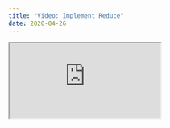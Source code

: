 ```yaml
---
title: "Video: Implement Reduce"
date: 2020-04-26
---
```


 <iframe src="https://www.youtube.com/embed/F2H7QrkEPg8" />

I have been wanting to post some videos for a while now. It is incredibly scary,
but exciting of course.

Instead of trying to perfect this, I decided to just record _something_, upload
it and see what happens. I have no expectations at all on this, other than
improving and being more comfortable with things like this. thing.

